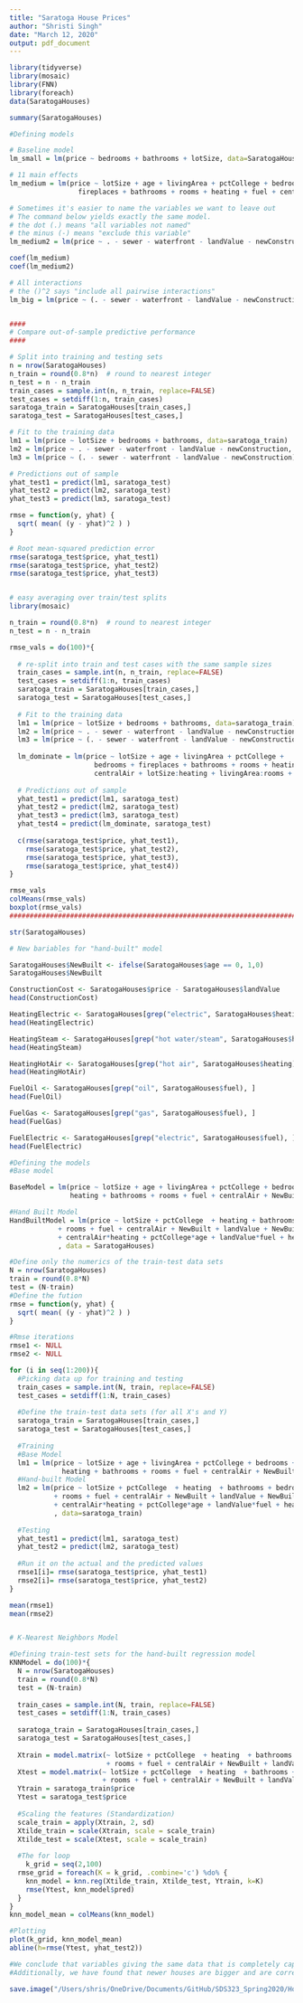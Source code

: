 ```yaml
---
title: "Saratoga House Prices"
author: "Shristi Singh"
date: "March 12, 2020"
output: pdf_document
---
```


```r
library(tidyverse)
library(mosaic)
library(FNN)
library(foreach)
data(SaratogaHouses)

summary(SaratogaHouses)

#Defining models

# Baseline model
lm_small = lm(price ~ bedrooms + bathrooms + lotSize, data=SaratogaHouses)

# 11 main effects
lm_medium = lm(price ~ lotSize + age + livingArea + pctCollege + bedrooms + 
                 fireplaces + bathrooms + rooms + heating + fuel + centralAir, data=SaratogaHouses)

# Sometimes it's easier to name the variables we want to leave out
# The command below yields exactly the same model.
# the dot (.) means "all variables not named"
# the minus (-) means "exclude this variable"
lm_medium2 = lm(price ~ . - sewer - waterfront - landValue - newConstruction, data=SaratogaHouses)

coef(lm_medium)
coef(lm_medium2)

# All interactions
# the ()^2 says "include all pairwise interactions"
lm_big = lm(price ~ (. - sewer - waterfront - landValue - newConstruction)^2, data=SaratogaHouses)


####
# Compare out-of-sample predictive performance
####

# Split into training and testing sets
n = nrow(SaratogaHouses)
n_train = round(0.8*n)  # round to nearest integer
n_test = n - n_train
train_cases = sample.int(n, n_train, replace=FALSE)
test_cases = setdiff(1:n, train_cases)
saratoga_train = SaratogaHouses[train_cases,]
saratoga_test = SaratogaHouses[test_cases,]

# Fit to the training data
lm1 = lm(price ~ lotSize + bedrooms + bathrooms, data=saratoga_train)
lm2 = lm(price ~ . - sewer - waterfront - landValue - newConstruction, data=saratoga_train)
lm3 = lm(price ~ (. - sewer - waterfront - landValue - newConstruction)^2, data=saratoga_train)

# Predictions out of sample
yhat_test1 = predict(lm1, saratoga_test)
yhat_test2 = predict(lm2, saratoga_test)
yhat_test3 = predict(lm3, saratoga_test)

rmse = function(y, yhat) {
  sqrt( mean( (y - yhat)^2 ) )
}

# Root mean-squared prediction error
rmse(saratoga_test$price, yhat_test1)
rmse(saratoga_test$price, yhat_test2)
rmse(saratoga_test$price, yhat_test3)


# easy averaging over train/test splits
library(mosaic)

n_train = round(0.8*n)  # round to nearest integer
n_test = n - n_train

rmse_vals = do(100)*{
  
  # re-split into train and test cases with the same sample sizes
  train_cases = sample.int(n, n_train, replace=FALSE)
  test_cases = setdiff(1:n, train_cases)
  saratoga_train = SaratogaHouses[train_cases,]
  saratoga_test = SaratogaHouses[test_cases,]
  
  # Fit to the training data
  lm1 = lm(price ~ lotSize + bedrooms + bathrooms, data=saratoga_train)
  lm2 = lm(price ~ . - sewer - waterfront - landValue - newConstruction, data=saratoga_train)
  lm3 = lm(price ~ (. - sewer - waterfront - landValue - newConstruction)^2, data=saratoga_train)
  
  lm_dominate = lm(price ~ lotSize + age + livingArea + pctCollege + 
                     bedrooms + fireplaces + bathrooms + rooms + heating + fuel +
                     centralAir + lotSize:heating + livingArea:rooms + newConstruction + livingArea:newConstruction, data=saratoga_train)
  
  # Predictions out of sample
  yhat_test1 = predict(lm1, saratoga_test)
  yhat_test2 = predict(lm2, saratoga_test)
  yhat_test3 = predict(lm3, saratoga_test)
  yhat_test4 = predict(lm_dominate, saratoga_test)
  
  c(rmse(saratoga_test$price, yhat_test1),
    rmse(saratoga_test$price, yhat_test2),
    rmse(saratoga_test$price, yhat_test3),
    rmse(saratoga_test$price, yhat_test4))
}

rmse_vals
colMeans(rmse_vals)
boxplot(rmse_vals)
#########################################################################################################################################

str(SaratogaHouses)

# New bariables for "hand-built" model 

SaratogaHouses$NewBuilt <- ifelse(SaratogaHouses$age == 0, 1,0)
SaratogaHouses$NewBuilt

ConstructionCost <- SaratogaHouses$price - SaratogaHouses$landValue
head(ConstructionCost)

HeatingElectric <- SaratogaHouses[grep("electric", SaratogaHouses$heating), ]
head(HeatingElectric)

HeatingSteam <- SaratogaHouses[grep("hot water/steam", SaratogaHouses$heating), ]
head(HeatingSteam)

HeatingHotAir <- SaratogaHouses[grep("hot air", SaratogaHouses$heating), ]
head(HeatingHotAir)

FuelOil <- SaratogaHouses[grep("oil", SaratogaHouses$fuel), ]
head(FuelOil)

FuelGas <- SaratogaHouses[grep("gas", SaratogaHouses$fuel), ]
head(FuelGas)

FuelElectric <- SaratogaHouses[grep("electric", SaratogaHouses$fuel), ]
head(FuelElectric)

#Defining the models 
#Base model

BaseModel = lm(price ~ lotSize + age + livingArea + pctCollege + bedrooms + fireplaces +
               heating + bathrooms + rooms + fuel + centralAir + NewBuilt, data = SaratogaHouses)

#Hand Built Model
HandBuiltModel = lm(price ~ lotSize + pctCollege  + heating + bathrooms + bedrooms 
            + rooms + fuel + centralAir + NewBuilt + landValue + NewBuilt*lotSize
            + centralAir*heating + pctCollege*age + landValue*fuel + heating*bedrooms
            , data = SaratogaHouses)

#Define only the numerics of the train-test data sets 
N = nrow(SaratogaHouses)
train = round(0.8*N)
test = (N-train)
#Define the fution
rmse = function(y, yhat) {
  sqrt( mean( (y - yhat)^2 ) )
}

#Rmse iterations
rmse1 <- NULL
rmse2 <- NULL

for (i in seq(1:200)){
  #Picking data up for training and testing
  train_cases = sample.int(N, train, replace=FALSE)
  test_cases = setdiff(1:N, train_cases)
  
  #Define the train-test data sets (for all X's and Y)
  saratoga_train = SaratogaHouses[train_cases,]
  saratoga_test = SaratogaHouses[test_cases,]
  
  #Training
  #Base Model
  lm1 = lm(price ~ lotSize + age + livingArea + pctCollege + bedrooms + fireplaces +
             heating + bathrooms + rooms + fuel + centralAir + NewBuilt , data=saratoga_train)
  #Hand-built Model
  lm2 = lm(price ~ lotSize + pctCollege  + heating  + bathrooms + bedrooms 
           + rooms + fuel + centralAir + NewBuilt + landValue + NewBuilt*lotSize
           + centralAir*heating + pctCollege*age + landValue*fuel + heating*bedrooms
           , data=saratoga_train)
  
  #Testing 
  yhat_test1 = predict(lm1, saratoga_test)
  yhat_test2 = predict(lm2, saratoga_test)
  
  #Run it on the actual and the predicted values
  rmse1[i]= rmse(saratoga_test$price, yhat_test1)
  rmse2[i]= rmse(saratoga_test$price, yhat_test2)
}

mean(rmse1)
mean(rmse2)


# K-Nearest Neighbors Model

#Defining train-test sets for the hand-built regression model
KNNModel = do(100)*{
  N = nrow(SaratogaHouses)
  train = round(0.8*N)
  test = (N-train)
  
  train_cases = sample.int(N, train, replace=FALSE)
  test_cases = setdiff(1:N, train_cases)
  
  saratoga_train = SaratogaHouses[train_cases,]
  saratoga_test = SaratogaHouses[test_cases,]
  
  Xtrain = model.matrix(~ lotSize + pctCollege  + heating  + bathrooms + bedrooms 
                        + rooms + fuel + centralAir + NewBuilt + landValue - 1, data=saratoga_train)
  Xtest = model.matrix(~ lotSize + pctCollege  + heating  + bathrooms + bedrooms 
                       + rooms + fuel + centralAir + NewBuilt + landValue - 1, data=saratoga_test)
  Ytrain = saratoga_train$price
  Ytest = saratoga_test$price
  
  #Scaling the features (Standardization)
  scale_train = apply(Xtrain, 2, sd) 
  Xtilde_train = scale(Xtrain, scale = scale_train)
  Xtilde_test = scale(Xtest, scale = scale_train) 
  
  #The for loop 
    k_grid = seq(2,100)
  rmse_grid = foreach(K = k_grid, .combine='c') %do% {
    knn_model = knn.reg(Xtilde_train, Xtilde_test, Ytrain, k=K)
    rmse(Ytest, knn_model$pred)
  }
}
knn_model_mean = colMeans(knn_model)

#Plotting 
plot(k_grid, knn_model_mean)
abline(h=rmse(Ytest, yhat_test2)) 

#We conclude that variables giving the same data that is completely captured by another variable can be eliminated from the model. For example, the binary variable 'NewBuilt' is not essential because we can just look at the value of the age variable of the house and if its value is 0 then the house is newly built. When a variable does not completely capture all the information about the house then we should not eliminate it because then we will lose some important information.  For example, we should not eliminate bathrooms and bedrooms variables because knowing how many of bathrooms and bedrooms specifically is important for buyers which is not fully captured by the rooms variable. On the other hand, we cannot eliminate rooms and only have bedrooms and bathrooms because bedrooms and bathrooms are not the only type of rooms that effects house prices. Other types of rooms such as laundry room, storeroom, sunroom etc. are also included in rooms and how many rooms besides bathrooms and bedrooms are important in determining house prices.  
#Additionally, we have found that newer houses are bigger and are correlated with an increase in pricing. Also, it appears as if the age of the house is correlated with the percentage of college graduates living in the neighborhood and the higher the age and/or percent of college graduates, the higher is the predicted price. Furthermore, heating in terms of hot air affects the central air. Lastly, the fuel availability is correlated with the land value and which also affects the price.

save.image("/Users/shris/OneDrive/Documents/GitHub/SDS323_Spring2020/Homework 2/Question 2")

```
